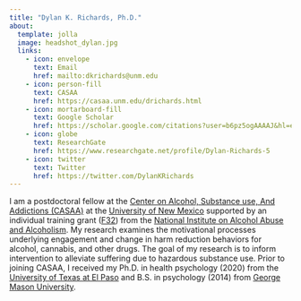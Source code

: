 ```yaml
---
title: "Dylan K. Richards, Ph.D."
about:
  template: jolla
  image: headshot_dylan.jpg
  links: 
    - icon: envelope
      text: Email
      href: mailto:dkrichards@unm.edu
    - icon: person-fill
      text: CASAA
      href: https://casaa.unm.edu/drichards.html
    - icon: mortarboard-fill
      text: Google Scholar
      href: https://scholar.google.com/citations?user=b6pz5ogAAAAJ&hl=en
    - icon: globe
      text: ResearchGate
      href: https://www.researchgate.net/profile/Dylan-Richards-5
    - icon: twitter
      text: Twitter
      href: https://twitter.com/DylanKRichards
---
```


I am a postdoctoral fellow at the [Center on Alcohol, Substance use, And Addictions (CASAA)](https://casaa.unm.edu/) at the [University of New Mexico](http://www.unm.edu/) supported by an individual training grant ([F32](https://reporter.nih.gov/search/yvxjHjGicUK1aVnDHo7z3w/project-details/10460643)) from the [National Institute on Alcohol Abuse and Alcoholism](https://www.niaaa.nih.gov/). My research examines the motivational processes underlying engagement and change in harm reduction behaviors for alcohol, cannabis, and other drugs. The goal of my research is to inform intervention to alleviate suffering due to hazardous substance use. Prior to joining CASAA, I received my Ph.D. in health psychology (2020) from the [University of Texas at El Paso](https://utep.edu/) and B.S. in psychology (2014) from [George Mason University](https://www.gmu.edu/).
